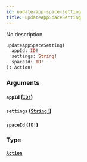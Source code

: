 ```yaml
---
id: update-app-space-setting
title: updateAppSpaceSetting
---
```


No description

```graphql
updateAppSpaceSetting(
  appId: ID!
  settings: String!
  spaceId: ID!
): Action!

```

### Arguments

#### `appId` ([`ID!`](/docs/graphql/scalars/id))

#### `settings` ([`String!`](/docs/graphql/scalars/string))

#### `spaceId` ([`ID!`](/docs/graphql/scalars/id))

### Type

#### [`Action`](/docs/graphql/objects/action)
